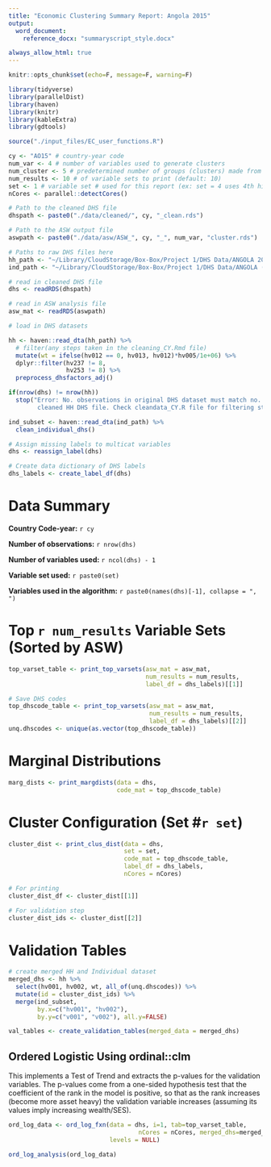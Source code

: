 ```yaml
---
title: "Economic Clustering Summary Report: Angola 2015"
output: 
  word_document:
    reference_docx: "summaryscript_style.docx"

always_allow_html: true
---
```


```r
knitr::opts_chunk$set(echo=F, message=F, warning=F)
```

```r
library(tidyverse)
library(parallelDist)
library(haven)
library(knitr)
library(kableExtra)
library(gdtools)
```


```r
source("./input_files/EC_user_functions.R")
```

```r
cy <- "AO15" # country-year code
num_var <- 4 # number of variables used to generate clusters
num_cluster <- 5 # predetermined number of groups (clusters) made from the variables
num_results <- 10 # of variable sets to print (default: 10)
set <- 1 # variable set # used for this report (ex: set = 4 uses 4th highest ASW set)
nCores <- parallel::detectCores()

# Path to the cleaned DHS file
dhspath <- paste0("./data/cleaned/", cy, "_clean.rds")

# Path to the ASW output file
aswpath <- paste0("./data/asw/ASW_", cy, "_", num_var, "cluster.rds")

# Paths to raw DHS files here
hh_path <- "~/Library/CloudStorage/Box-Box/Project 1/DHS Data/ANGOLA 2015 - 2016/AOHR71DT/AOHR71FL.DTA"
ind_path <- "~/Library/CloudStorage/Box-Box/Project 1/DHS Data/ANGOLA (AO)2015-2016/AOIR71DT/AOIR71FL.DTA"
```

```r
# read in cleaned DHS file
dhs <- readRDS(dhspath)

# read in ASW analysis file
asw_mat <- readRDS(aswpath)

# load in DHS datasets

hh <- haven::read_dta(hh_path) %>% 
  # filter(any steps taken in the cleaning_CY.Rmd file)
  mutate(wt = ifelse(hv012 == 0, hv013, hv012)*hv005/1e+06) %>% 
  dplyr::filter(hv237 != 8,
                hv253 != 8) %>% 
  preprocess_dhsfactors_adj()

if(nrow(dhs) != nrow(hh))
  stop("Error: No. observations in original DHS dataset must match no. observations in the 
        cleaned HH DHS file. Check cleandata_CY.R file for filtering steps and add them here.")

ind_subset <- haven::read_dta(ind_path) %>% 
  clean_individual_dhs()

# Assign missing labels to multicat variables
dhs <- reassign_label(dhs)

# Create data dictionary of DHS labels
dhs_labels <- create_label_df(dhs)
```

# Data Summary

**Country Code-year:** `r cy`

**Number of observations:** `r nrow(dhs)`

**Number of variables used:** `r ncol(dhs) - 1`

**Variable set used:** `r paste0(set)`

**Variables used in the algorithm:** `r paste0(names(dhs)[-1], collapse = ", ")`

#
\pagebreak

# Top `r num_results` Variable Sets (Sorted by ASW)

```r
top_varset_table <- print_top_varsets(asw_mat = asw_mat, 
                                      num_results = num_results, 
                                      label_df = dhs_labels)[[1]]

# Save DHS codes
top_dhscode_table <- print_top_varsets(asw_mat = asw_mat, 
                                       num_results = num_results, 
                                       label_df = dhs_labels)[[2]]
unq.dhscodes <- unique(as.vector(top_dhscode_table))
```


#
\pagebreak

# Marginal Distributions

```r
marg_dists <- print_margdists(data = dhs,
                              code_mat = top_dhscode_table)
```


#
\pagebreak

# Cluster Configuration (Set #`r set`)

```r
cluster_dist <- print_clus_dist(data = dhs, 
                                set = set, 
                                code_mat = top_dhscode_table, 
                                label_df = dhs_labels, 
                                nCores = nCores)

# For printing
cluster_dist_df <- cluster_dist[[1]]

# For validation step
cluster_dist_ids <- cluster_dist[[2]]
```

#
\pagebreak

# Validation Tables

```r
# create merged HH and Individual dataset
merged_dhs <- hh %>% 
  select(hv001, hv002, wt, all_of(unq.dhscodes)) %>% 
  mutate(id = cluster_dist_ids) %>% 
  merge(ind_subset, 
        by.x=c("hv001", "hv002"), 
        by.y=c("v001", "v002"), all.y=FALSE)

val_tables <- create_validation_tables(merged_data = merged_dhs)
```


\pagebreak

## Ordered Logistic Using ordinal::clm

This implements a Test of Trend and extracts the p-values for the validation variables. The p-values come from a one-sided hypothesis test that the coefficient of the rank in the model is positive, so that as the rank increases (become more asset heavy) the validation variable increases (assuming its values imply increasing wealth/SES).


```r
ord_log_data <- ord_log_fxn(data = dhs, i=1, tab=top_varset_table, 
                                    nCores = nCores, merged_dhs=merged_dhs,
                            levels = NULL)

ord_log_analysis(ord_log_data)
```
